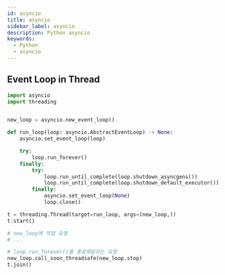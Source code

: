 ```yaml
---
id: asyncio
title: asyncio
sidebar_label: asyncio
description: Python asyncio
keywords:
  - Python
  - asyncio
---
```


## Event Loop in Thread

```python
import asyncio
import threading


new_loop = asyncio.new_event_loop()

def run_loop(loop: asyncio.AbstractEventLoop) -> None:
    asyncio.set_event_loop(loop)

    try:
        loop.run_forever()
    finally:
        try:
            loop.run_until_complete(loop.shutdown_asyncgens())
            loop.run_until_complete(loop.shutdown_default_executor())
        finally:
            asyncio.set_event_loop(None)
            loop.close()

t = threading.Thread(target=run_loop, args=(new_loop,))
t.start()

# new_loop에 작업 요청
# ...

# loop.run_forever()를 종료해달라는 요청
new_loop.call_soon_threadsafe(new_loop.stop)
t.join()
```
